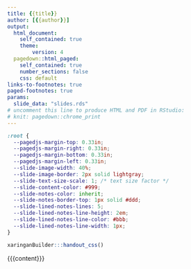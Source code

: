 ```yaml
---
title: {{title}}
author: [{{author}}]
output:
  html_document: 
    self_contained: true
    theme:
        version: 4
  pagedown::html_paged:
    self_contained: true
    number_sections: false
    css: default
links-to-footnotes: true
paged-footnotes: true
params:
  slide_data: "slides.rds"
# uncomment this line to produce HTML and PDF in RStudio:
# knit: pagedown::chrome_print
---
```


```css
:root {
  --pagedjs-margin-top: 0.33in;
  --pagedjs-margin-right: 0.33in;
  --pagedjs-margin-bottom: 0.33in;
  --pagedjs-margin-left: 0.33in;
  --slide-image-width: 40%;
  --slide-image-border: 2px solid lightgray;
  --slide-text-size-scale: 1; /* text size factor */
  --slide-content-color: #999;
  --slide-notes-color: inherit;
  --slide-notes-border-top: 1px solid #ddd;
  --slide-lined-notes-lines: 5;
  --slide-lined-notes-line-height: 2em;
  --slide-lined-notes-line-color: #bbb;
  --slide-lined-notes-line-width: 1px;
}
```

```r
xaringanBuilder:::handout_css()
```

:::::: presenter-notes

{{{content}}}

::::::
